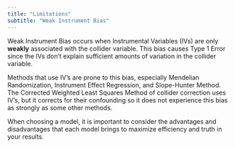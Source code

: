```yaml
---
title: "Limitations"
subtitle: "Weak Instrument Bias"
---
```


Weak Instrument Bias occurs when Instrumental Variables (IVs) are only **weakly** associated with the collider variable. This bias causes Type 1 Error since the IVs don't explain sufficient amounts of variation in the collider variable.

Methods that use IV's are prone to this bias, especially Mendelian Randomization, Instrument Effect Regression, and Slope-Hunter Method. The Corrected Weighted Least Squares Method of collider correction uses IV's, but it corrects for their confounding so it does not experience this bias as strongly as some other methods. 

When choosing a model, it is important to consider the advantages and disadvantages that each model brings to maximize efficiency and truth in your results.
